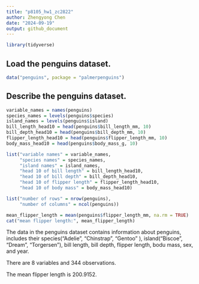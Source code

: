 ```yaml
---
title: "p8105_hw1_zc2822"
author: Zhengyong Chen
date: "2024-09-19"
output: github_document
---
```


```r
library(tidyverse)
```

## Load the penguins dataset.

```r
data("penguins", package = "palmerpenguins")
```

## Describe the penguins dataset.

```r
variable_names = names(penguins)
species_names = levels(penguins$species)
island_names = levels(penguins$island)
bill_length_head10 = head(penguins$bill_length_mm, 10)
bill_depth_head10 = head(penguins$bill_depth_mm, 10)
flipper_length_head10 = head(penguins$flipper_length_mm, 10)
body_mass_head10 = head(penguins$body_mass_g, 10)

list("variable names" = variable_names,
     "species names" = species_names,
     "island names" = island_names,
     "head 10 of bill length" = bill_length_head10,
     "head 10 of bill depth" = bill_depth_head10,
     "head 10 of flipper length" = flipper_length_head10,
     "head 10 of body mass" = body_mass_head10)
```


```r
list("number of rows" = nrow(penguins),
     "number of columns" = ncol(penguins))
```

```r
mean_flipper_length = mean(penguins$flipper_length_mm, na.rm = TRUE)
cat("mean flipper length:", mean_flipper_length)
```

The data in the penguins dataset contains information about penguins, includes their species("Adelie", "Chinstrap", "Gentoo" ), island("Biscoe", "Dream", "Torgersen"), bill length, bill depth, flipper length, bodu mass, sex, and year. 

There are 8 variables and 344 observations.

The mean flipper length is 200.9152.

